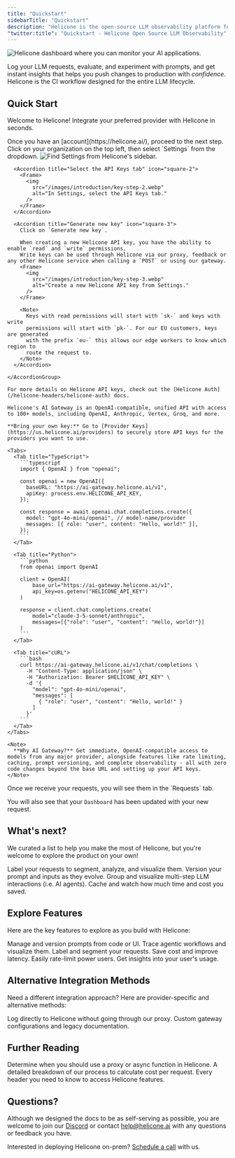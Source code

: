 ```yaml
---
title: "Quickstart"
sidebarTitle: "Quickstart"
description: "Helicone is the open-source LLM observability platform for developers to monitor, debug, and improve **production-ready** applications."
"twitter:title": "Quickstart - Helicone Open Source LLM Observability"
---
```


<Frame>
  <img
    src="/images/introduction/intro-dashboard.webp"
    alt="Helicone dashboard where you can monitor your AI applications."
  />
</Frame>

Log your LLM requests, evaluate, and experiment with prompts, and get instant insights that helps you push changes to production with _confidence_. Helicone is the CI workflow designed for the entire LLM lifecycle.

## Quick Start

Welcome to Helicone! Integrate your preferred provider with Helicone in seconds.

<Steps>

<Step title="Create an account">
  Once you have an [account](https://helicone.ai/), proceed to the next step.
</Step>

  <Step title="Generate an API key">
    <AccordionGroup>
      <Accordion title="Go to Settings" icon="square-1">
        Click on your organization on the top left, then select `Settings` from the dropdown.
        <Frame>
          <img
            src="/images/introduction/key-step-1.webp"
            alt="Find Settings from Helicone's sidebar."
          />
        </Frame>
      </Accordion>

      <Accordion title="Select the API Keys tab" icon="square-2">
        <Frame>
          <img
            src="/images/introduction/key-step-2.webp"
            alt="In Settings, select the API Keys tab."
          />
        </Frame>
      </Accordion>

      <Accordion title="Generate new key" icon="square-3">
        Click on `Generate new key`.

        When creating a new Helicone API key, you have the ability to enable `read` and `write` permissions.
        Write keys can be used through Helicone via our proxy, feedback or any other Helicone service when calling a `POST` or using our gateway.
        <Frame>
          <img
            src="/images/introduction/key-step-3.webp"
            alt="Create a new Helicone API key from Settings."
          />
        </Frame>

        <Note>
          Keys with read permissions will start with `sk-` and keys with write
          permissions will start with `pk-`. For our EU customers, keys are generated
          with the prefix `eu-` this allows our edge workers to know which region to
          route the request to.
        </Note>
      </Accordion>

    </AccordionGroup>

    For more details on Helicone API keys, check out the [Helicone Auth](/helicone-headers/helicone-auth) docs.

  </Step>

  <Step title="Integrate with AI Gateway">

    Helicone's AI Gateway is an OpenAI-compatible, unified API with access to 100+ models, including OpenAI, Anthropic, Vertex, Groq, and more.

    **Bring your own key:** Go to [Provider Keys](https://us.helicone.ai/providers) to securely store API keys for the providers you want to use.

    <Tabs>
      <Tab title="TypeScript">
        ```typescript
        import { OpenAI } from "openai";

        const openai = new OpenAI({
          baseURL: "https://ai-gateway.helicone.ai/v1",
          apiKey: process.env.HELICONE_API_KEY,
        });

        const response = await openai.chat.completions.create({
          model: "gpt-4o-mini/openai", // model-name/provider
          messages: [{ role: "user", content: "Hello, world!" }],
        });
        ```
      </Tab>
      
      <Tab title="Python">
        ```python
        from openai import OpenAI

        client = OpenAI(
            base_url="https://ai-gateway.helicone.ai/v1",
            api_key=os.getenv("HELICONE_API_KEY")
        )

        response = client.chat.completions.create(
            model="claude-3-5-sonnet/anthropic",
            messages=[{"role": "user", "content": "Hello, world!"}]
        )
        ```
      </Tab>

      <Tab title="cURL">
        ```bash
        curl https://ai-gateway.helicone.ai/v1/chat/completions \
          -H "Content-Type: application/json" \
          -H "Authorization: Bearer $HELICONE_API_KEY" \
          -d '{
            "model": "gpt-4o-mini/openai",
            "messages": [
              { "role": "user", "content": "Hello, world!" }
            ]
          }'
        ```
      </Tab>
    </Tabs>

    <Note>
      **Why AI Gateway?** Get immediate, OpenAI-compatible access to models from any major provider, alongside features like rate limiting, caching, prompt versioning, and complete observability - all with zero code changes beyond the base URL and setting up your API keys.
    </Note>
  </Step>

  <Step title="Send your first request 🎉">
    Once we receive your requests, you will see them in the `Requests` tab.

  You will also see that your `Dashboard` has been updated with your new request.

  </Step>

</Steps>

## What's next?

We curated a list to help you make the most of Helicone, but you're welcome to explore the product on your own!

<CardGroup cols={2}>
  <Card
    title="Add a custom property"
    href="/features/advanced-usage/custom-properties"
    icon="square-1"
  >
    Label your requests to segment, analyze, and visualize them.
  </Card>
  <Card
    title="Create your first prompt"
    href="/features/advanced-usage/prompts"
    icon="square-2"
  >
    Version your prompt and inputs as they evolve.
  </Card>
  <Card title="Track a session" href="/features/sessions" icon="square-3">
    Group and visualize multi-step LLM interactions (i.e. AI agents).
  </Card>
  <Card
    title="Cache responses"
    href="/features/advanced-usage/caching"
    icon="square-4"
  >
    Cache and watch how much time and cost you saved.
  </Card>
</CardGroup>

## Explore Features

Here are the key features to explore as you build with Helicone:

<CardGroup cols={3}>
  <Card
    title="Prompts"
    href="/features/advanced-usage/prompts"
    icon="square-terminal"
  >
    Manage and version prompts from code or UI.
  </Card>
  <Card
    title="Sessions"
    href="/features/sessions"
    icon="rectangle-history"
  >
    Trace agentic workflows and visualize them.
  </Card>
  <Card
    title="Custom Properties"
    href="/features/advanced-usage/custom-properties"
    icon="tag"
  >
    Label and segment your requests.
  </Card>
  <Card
    title="Caching"
    href="/features/advanced-usage/caching"
    icon="database"
  >
    Save cost and improve latency.
  </Card>
  <Card
    title="Rate Limiting"
    href="/features/advanced-usage/custom-rate-limits"
    icon="user-minus"
  >
    Easily rate-limit power users.
  </Card>
  <Card
    title="User Metrics"
    href="/features/advanced-usage/user-metrics"
    icon="chart-user"
  >
    Get insights into your user's usage.
  </Card>
</CardGroup>

## Alternative Integration Methods

Need a different integration approach? Here are provider-specific and alternative methods:

<CardGroup cols={4}>
  <Card title="OpenAI" href="/integrations/openai/javascript" />
  <Card title="Azure" href="/integrations/azure/javascript" />
  <Card title="Anthropic" href="/integrations/anthropic/javascript" />
  <Card title="Llama" href="/integrations/llama/javascript" />
  <Card title="Ollama" href="/integrations/ollama/javascript" />
  <Card title="AWS Bedrock" href="/integrations/bedrock/javascript" />
  <Card title="Gemini" href="/integrations/gemini/api/javascript" />
  <Card title="Groq" href="/integrations/groq/javascript" />
  <Card title="Instructor" href="/integrations/instructor/javascript" />
  <Card
    title="Vercel AI"
    href="/getting-started/integration-method/vercelai"
  />
  <Card
    title="Anyscale"
    href="/getting-started/integration-method/anyscale"
  />
  <Card
    title="Together AI"
    href="/getting-started/integration-method/together"
  />
  <Card
    title="Hyperbolic"
    href="/getting-started/integration-method/hyperbolic"
  />
  <Card
    title="Deepinfra"
    href="/getting-started/integration-method/deepinfra"
  />
  <Card
    title="OpenRouter"
    href="/getting-started/integration-method/openrouter"
  />
  <Card
    title="LiteLLM"
    href="/getting-started/integration-method/litellm"
  />
  <Card
    title="Fireworks AI"
    href="/getting-started/integration-method/fireworks"
  />
</CardGroup>

<CardGroup cols={2}>
  <Card
    title="OpenLLMetry"
    href="/getting-started/integration-method/openllmetry"
  >
    Log directly to Helicone without going through our proxy.
  </Card>
  <Card title="Gateway" href="/getting-started/integration-method/gateway">
    Custom gateway configurations and legacy documentation.
  </Card>
</CardGroup>

## Further Reading

<CardGroup cols={3}>
  <Card title="Proxy or Async?" href="/getting-started/proxy-vs-async">
    Determine when you should use a proxy or async function in Helicone.
  </Card>
  <Card title="How we calculate costs" href="/faq/how-we-calculate-cost">
    A detailed breakdown of our process to calculate cost per request.
  </Card>
  <Card
    title="Understanding Helicone Headers"
    href="/helicone-headers/header-directory"
  >
    Every header you need to know to access Helicone features.
  </Card>
</CardGroup>

## Questions?

Although we designed the docs to be as self-serving as possible, you are
welcome to join our [Discord](https://discord.com/invite/HwUbV3Q8qz) or
contact [help@helicone.ai](help@helicone.ai) with any questions or feedback
you have.

Interested in deploying Helicone on-prem? [Schedule a call](https://www.helicone.ai/contact) with us.
